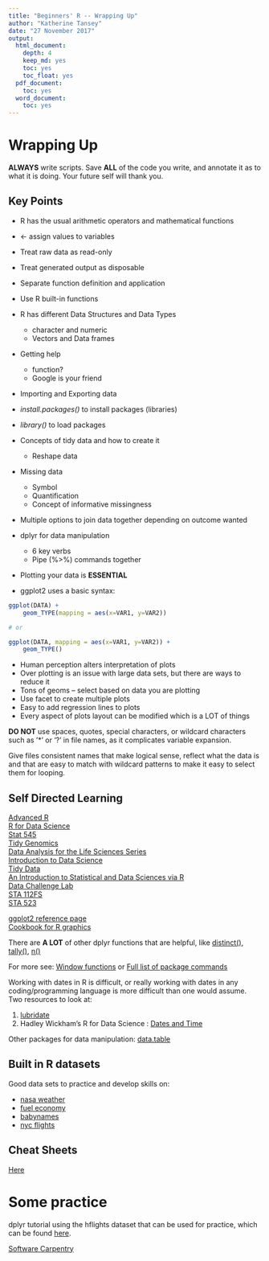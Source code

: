 ```yaml
---
title: "Beginners' R -- Wrapping Up"
author: "Katherine Tansey"
date: "27 November 2017"
output:
  html_document:
    depth: 4
    keep_md: yes
    toc: yes
    toc_float: yes
  pdf_document:
    toc: yes
  word_document:
    toc: yes
---
```


# Wrapping Up

**ALWAYS** write scripts. Save **ALL** of the code you write, and annotate it as to what it is doing. Your future self will thank you.   

## Key Points
* R has the usual arithmetic operators and mathematical functions  
* <- assign values to variables  
* Treat raw data as read-only  
* Treat generated output as disposable  
* Separate function definition and application   


* Use R built-in functions
* R has different Data Structures and Data Types
    + character and numeric
    + Vectors and Data frames
* Getting help    
    + function?    
    + Google is your friend    
    
   
* Importing and Exporting data  
* *install.packages()* to install packages (libraries)
* *library()* to load packages

* Concepts of tidy data and how to create it     
    + Reshape data
* Missing data      
    + Symbol      
    + Quantification          
    + Concept of informative missingness           
* Multiple options to join data together depending on outcome wanted         
* dplyr for data manipulation         
    + 6 key verbs         
    + Pipe (%>%) commands together   
    
* Plotting your data is **ESSENTIAL**
* ggplot2 uses a basic syntax:

```r
ggplot(DATA) +
	geom_TYPE(mapping = aes(x=VAR1, y=VAR2))

# or

ggplot(DATA, mapping = aes(x=VAR1, y=VAR2)) +
	geom_TYPE()
```

* Human perception alters interpretation of plots
* Over plotting is an issue with large data sets, but there are ways to reduce it
* Tons of geoms – select based on data you are plotting
* Use facet to create multiple plots
* Easy to add regression lines to plots     
* Every aspect of plots layout can be modified which is a LOT of things     


**DO NOT** use spaces, quotes, special characters, or wildcard characters such as ‘*’ or ‘?’ in file names, as it complicates variable expansion.

Give files consistent names that make logical sense, reflect what the data is and that are easy to match with wildcard patterns to make it easy to select them for looping.


## Self Directed Learning
[Advanced R](http://adv-r.had.co.nz/)    
[R for Data Science](http://r4ds.had.co.nz/)       
[Stat 545](http://stat545.com/)    
[Tidy Genomics](http://varianceexplained.org/r/tidy-genomics/)    
[Data Analysis for the Life Sciences Series](http://rafalab.github.io/pages/harvardx.html)     
[Introduction to Data Science](http://datasciencelabs.github.io/)     
[Tidy Data](https://cran.r-project.org/web/packages/tidyr/vignettes/tidy-data.html)           
[An Introduction to Statistical and Data Sciences via R](http://moderndive.com/)          
[Data Challenge Lab](https://dcl-2017-04.github.io/curriculum/upcoming.html)                 
[STA 112FS](http://www2.stat.duke.edu/courses/Fall17/sta112.01/syllabus/)        
[STA 523](http://www2.stat.duke.edu/~cr173/Sta523_Fa17/)   

[ggplot2 reference page](http://ggplot2.tidyverse.org/reference/)         
[Cookbook for R graphics](http://www.cookbook-r.com/Graphs/)        
   
There are **A LOT** of other dplyr functions that are helpful, like [distinct()](https://www.rdocumentation.org/packages/dplyr/versions/0.5.0/topics/distinct), [tally()](https://www.rdocumentation.org/packages/dplyr/versions/0.5.0/topics/tally), [n()](https://www.rdocumentation.org/packages/dplyr/versions/0.5.0/topics/n)

For more see: [Window functions](https://cran.r-project.org/web/packages/dplyr/vignettes/window-functions.html) or [Full list of package commands](https://cran.r-project.org/web/packages/dplyr/dplyr.pdf)


Working with dates in R is difficult, or really working with dates in any coding/programming language is more difficult than one would assume. Two resources to look at:        

1. [lubridate](https://cran.r-project.org/web/packages/lubridate/vignettes/lubridate.html)             
2. Hadley Wickham’s R for Data Science : [Dates and Time](http://r4ds.had.co.nz/dates-and-times.html)         

Other packages for data manipulation: [data.table](https://cran.r-project.org/web/packages/data.table/vignettes/datatable-intro.html)       

## Built in R datasets
Good data sets to practice and develop skills on:   

* [nasa weather](https://github.com/hadley/nasaweather) 
* [fuel economy](https://github.com/hadley/fueleconomy)  
* [babynames](https://github.com/hadley/babynames)  
* [nyc flights](https://github.com/hadley/nycflights13)     

## Cheat Sheets
[Here](https://www.rstudio.com/resources/cheatsheets/)     

# Some practice

dplyr tutorial using the hflights dataset that can be used for practice, which can be found [here](https://rpubs.com/justmarkham/dplyr-tutorial).

[Software Carpentry](https://software-carpentry.org/lessons/)         


